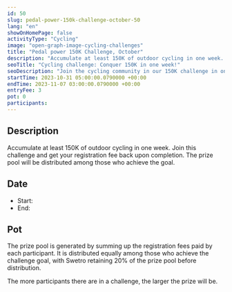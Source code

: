 ```yaml
---
id: 50
slug: pedal-power-150k-challenge-october-50
lang: "en"
showOnHomePage: false
activityType: "Cycling"
image: "open-graph-image-cycling-challenges"
title: "Pedal power 150K Challenge, October"
description: "Accumulate at least 150K of outdoor cycling in one week. Join this challenge and get your registration fee back upon completion. The prize pool will be distributed among those who achieve the goal."
seoTitle: "Cycling challenge: Conquer 150K in one week!"
seoDescription: "Join the cycling community in our 150K challenge in one week, connect with cyclists from all over the world and enjoy the route. Sign up today!"
startTime: 2023-10-31 05:00:00.0790000 +00:00
endTime: 2023-11-07 03:00:00.0790000 +00:00
entryFee: 3
pot: 0
participants:
---
```



## Description

Accumulate at least 150K of outdoor cycling in one week. Join this challenge and get your registration fee back upon completion. The prize pool will be distributed among those who achieve the goal.

## Date

- Start: <LocalDate dateUtc={frontmatter.startTime} client:load />
- End: <LocalDate dateUtc={frontmatter.endTime} client:load />

## Pot

The prize pool is generated by summing up the registration fees paid by each participant. It is distributed equally among those who achieve the challenge goal, with Swetro retaining 20% of the prize pool before distribution.

The more participants there are in a challenge, the larger the prize will be.
